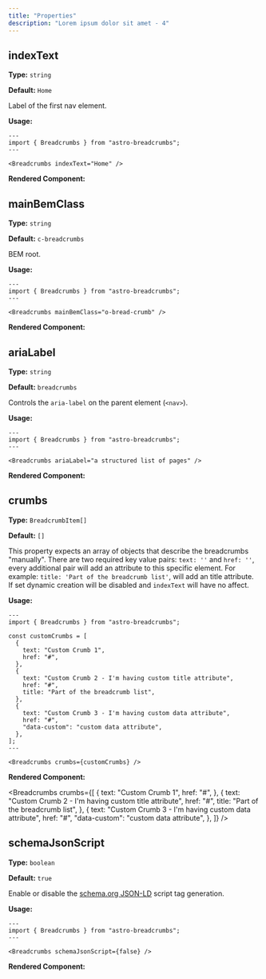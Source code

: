 ```yaml
---
title: "Properties"
description: "Lorem ipsum dolor sit amet - 4"
---
```



## indexText

**Type:** `string`

**Default:** `Home`

Label of the first nav element.

**Usage:**

```astro
---
import { Breadcrumbs } from "astro-breadcrumbs";
---

<Breadcrumbs indexText="Home" />
```

**Rendered Component:**

<Breadcrumbs indexText="Home" />

## mainBemClass

**Type:** `string`

**Default:** `c-breadcrumbs`

BEM root.

**Usage:**

```astro
---
import { Breadcrumbs } from "astro-breadcrumbs";
---

<Breadcrumbs mainBemClass="o-bread-crumb" />
```

**Rendered Component:**

<Breadcrumbs mainBemClass="o-bread-crumb" />

## ariaLabel

**Type:** `string`

**Default:** `breadcrumbs`

Controls the `aria-label` on the parent element (`<nav>`).

**Usage:**

```astro
---
import { Breadcrumbs } from "astro-breadcrumbs";
---

<Breadcrumbs ariaLabel="a structured list of pages" />
```

**Rendered Component:**

<Breadcrumbs ariaLabel="a structured list of pages" />

## crumbs

**Type:** `BreadcrumbItem[]`

**Default:** `[]`

This property expects an array of objects that describe the breadcrumbs "manually". There are two required key value pairs: `text: ''` and `href: ''`, every additional pair will add an attribute to this specific element. For example: `title: 'Part of the breadcrumb list'`, will add an title attribute. If set dynamic creation will be disabled and `indexText` will have no affect.

**Usage:**

```astro
---
import { Breadcrumbs } from "astro-breadcrumbs";

const customCrumbs = [
  {
    text: "Custom Crumb 1",
    href: "#",
  },
  {
    text: "Custom Crumb 2 - I'm having custom title attribute",
    href: "#",
    title: "Part of the breadcrumb list",
  },
  {
    text: "Custom Crumb 3 - I'm having custom data attribute",
    href: "#",
    "data-custom": "custom data attribute",
  },
];
---

<Breadcrumbs crumbs={customCrumbs} />

```

**Rendered Component:**

<Breadcrumbs crumbs={[
  {
    text: "Custom Crumb 1",
    href: "#",
  },
  {
    text: "Custom Crumb 2 - I'm having custom title attribute",
    href: "#",
    title: "Part of the breadcrumb list",
  },
  {
    text: "Custom Crumb 3 - I'm having custom data attribute",
    href: "#",
    "data-custom": "custom data attribute",
  },
]} />

## schemaJsonScript

**Type:** `boolean`

**Default:** `true`

Enable or disable the [schema.org JSON-LD](https://schema.org/BreadcrumbList) script tag generation.

**Usage:**

```astro
---
import { Breadcrumbs } from "astro-breadcrumbs";
---

<Breadcrumbs schemaJsonScript={false} />
```

**Rendered Component:**

<Breadcrumbs schemaJsonScript={false} />